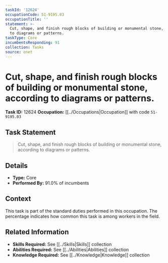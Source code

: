 ```yaml
---
taskId: '12624'
occupationCode: 51-9195.03
occupationTitle: ''
statement: >-
  Cut, shape, and finish rough blocks of building or monumental stone, according
  to diagrams or patterns.
taskType: Core
incumbentsResponding: 91
collection: Tasks
source: onet
---
```

# Cut, shape, and finish rough blocks of building or monumental stone, according to diagrams or patterns.

**Task ID:** 12624
**Occupation:** [[../Occupations|Occupation]] with code `51-9195.03`

## Task Statement

> Cut, shape, and finish rough blocks of building or monumental stone, according to diagrams or patterns.

## Details

- **Type:** Core
- **Performed By:** 91.0% of incumbents

## Context

This task is part of the standard duties performed in this occupation. The percentage indicates how common this task is among workers in the field.

## Related Information

- **Skills Required:** See [[../Skills|Skills]] collection
- **Abilities Required:** See [[../Abilities|Abilities]] collection
- **Knowledge Required:** See [[../Knowledge|Knowledge]] collection
